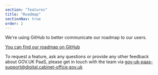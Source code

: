 ```yaml
---
section: "features"
title: "Roadmap"
sectionNav: true
order: 2
---
```


We're using GitHub to better communicate our roadmap to our users.

[You can find our roadmap on GitHub](https://github.com/alphagov/paas-roadmap/projects/1?fullscreen=true)

To request a feature, ask any questions or provide any other feedback about GOV.UK PaaS, please get in touch with the team via [gov-uk-paas-support@digital.cabinet-office.gov.uk](mailto:gov-uk-paas-support@digital.cabinet-office.gov.uk)